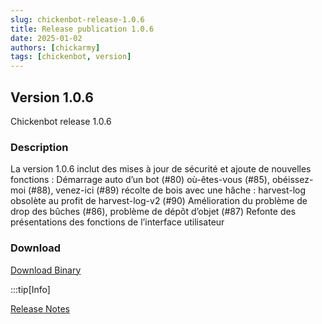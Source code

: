---
slug: chickenbot-release-1.0.6
title: Release publication 1.0.6
date: 2025-01-02
authors: [chickarmy]
tags: [chickenbot, version]
---

## Version 1.0.6

Chickenbot release 1.0.6

<!-- truncate -->

### Description
La version 1.0.6 inclut des mises à jour de sécurité et ajoute de nouvelles fonctions :
Démarrage auto d’un bot (#80)
où-êtes-vous (#85), obéissez-moi (#88), venez-ici (#89)
récolte de bois avec une hâche : harvest-log obsolète au profit de harvest-log-v2 (#90)
Amélioration du problème de drop des bûches (#86), problème de dépôt d’objet (#87)
Refonte des présentations des fonctions de l’interface utilisateur


### Download
[Download Binary](https://github.com/chickarmy/chickenbot-web/releases/download/v1.0.6/chicken-bot.exe)

:::tip[Info]

[Release Notes](https://github.com/chickarmy/chickenbot-web/releases/tag/v1.0.6)
